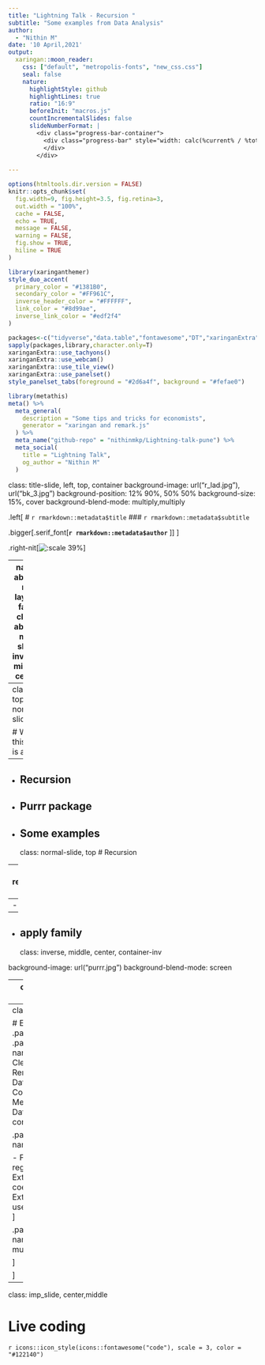 ```yaml
---
title: "Lightning Talk - Recursion "
subtitle: "Some examples from Data Analysis"  
author: 
  - "Nithin M"
date: '10 April,2021'
output:
  xaringan::moon_reader:
    css: ["default", "metropolis-fonts", "new_css.css"]
    seal: false
    nature:
      highlightStyle: github
      highlightLines: true
      ratio: "16:9"
      beforeInit: "macros.js"
      countIncrementalSlides: false
      slideNumberFormat: |
        <div class="progress-bar-container">
          <div class="progress-bar" style="width: calc(%current% / %total% * 100%);">
          </div>
        </div>
      
---
```


```r
options(htmltools.dir.version = FALSE)
knitr::opts_chunk$set(
  fig.width=9, fig.height=3.5, fig.retina=3,
  out.width = "100%",
  cache = FALSE,
  echo = TRUE,
  message = FALSE, 
  warning = FALSE,
  fig.show = TRUE,
  hiline = TRUE
)
```

```r
library(xaringanthemer)
style_duo_accent(
  primary_color = "#1381B0",
  secondary_color = "#FF961C",
  inverse_header_color = "#FFFFFF",
  link_color = "#8d99ae",
  inverse_link_color = "#edf2f4"
)
```
```r
packages<-c("tidyverse","data.table","fontawesome","DT","xaringanExtra","here","icons")
sapply(packages,library,character.only=T)
xaringanExtra::use_tachyons()
xaringanExtra::use_webcam()
xaringanExtra::use_tile_view()
xaringanExtra::use_panelset()
style_panelset_tabs(foreground = "#2d6a4f", background = "#fefae0")

```
```r
library(metathis)
meta() %>%
  meta_general(
    description = "Some tips and tricks for economists",
    generator = "xaringan and remark.js"
  ) %>% 
  meta_name("github-repo" = "nithinmkp/Lightning-talk-pune") %>% 
  meta_social(
    title = "Lightning Talk",
    og_author = "Nithin M"
  )
```
class: title-slide, left, top, container
background-image: url("r_lad.jpg"), url("bk_3.jpg")
background-position: 12% 90%, 50% 50%
background-size: 15%, cover
background-blend-mode: multiply,multiply


.left[
# `r rmarkdown::metadata$title`
### `r rmarkdown::metadata$subtitle`

.bigger[.serif_font[**`r rmarkdown::metadata$author`** 
]]
]

.right-nit[![:scale 39%](cat1.jpg)]



---
name: about-me
layout: false
class: about-me-slide, inverse, middle, center

# About Me

<img style="border-radius: 60%;" src="/img1.jpeg" width="150px"/>

## Nithin M
 Doctoral Student, Economics

.fade[Indian Institute of Technology-Kharagpur]
---
class: top, normal-slide

# What this talk is about 
--

- Recursion
--

- Purrr package
--

- Some examples
---
class: normal-slide, top
# Recursion

--
- repetitive works

--
- loops 

--
- apply family
---
class: inverse, middle, center, container-inv

background-image: url("purrr.jpg")
background-blend-mode: screen

---
class: normal-slide, top

# Why purrr??

- tidyverse integration
- fast
- type consistent

---
class:  top

# Examples
.panelset[
.panel[.panel-name[Data Cleaning]
- Renaming Dataframes
- Column names
- Merging Dataframes
- Type conversion
]

.panel[.panel-name[Regressions]

- Fitting multiple regressions
- Extracting coefficients
- Extracting other useful informations
]

.panel[.panel-name[ggplot]
- multiple plots


]



]
---
class: imp_slide, center,middle

# Live coding
`r icons::icon_style(icons::fontawesome("code"), scale = 3, color = "#122140")`






